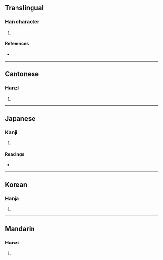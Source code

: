 {{character info/new}}
==Translingual==

===Han character===
{{Han char|rn=66|rad=攴|as=04|sn=8|four=88240|canj=CHOK|ids=⿰分攵}}

# {{defn|Han|sort=攴04}}

====References====
* {{Han ref|kx=0468.210|dkj=13126|dj=0817.110|hdz=21451.090|uh=653D|ud=25917|bh=CCC1|bd=52417}}

----

==Cantonese==

===Hanzi===
{{yue-hanzi|jyut=[[baan1]], [[ban1]]|y=baan1, ban1}}

# {{defn|lang=yue|sort=攴04}}

----

==Japanese==

===Kanji===
{{ja-kanji|grade=|rs=攴04}}

# {{defn|lang=ja|sort=攴04}}

====Readings====
* {{ja-readings|on=[[はん]] (han), [[ひん]] (hin)|kun=[[わける]] (wakeru)}}

----

==Korean==

===Hanja===
{{ko-hanja|hangeul=반|eumhun=|rv=ban|mr=pan|y=pan}}

# {{defn|lang=ko|sort=攴04}}

----

==Mandarin==

===Hanzi===
{{cmn-hanzi|pin=[[bān]] ([[ban1]])|wg=pan<sup>1</sup>}}

# {{defn|lang=cmn|sort=攴04}}